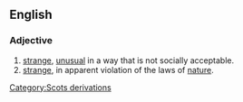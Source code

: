 ==English==

===Adjective===
#[[strange]], [[unusual]] in a way that is not socially acceptable.
#[[strange]], in apparent violation of the laws of [[nature]].
[[Category:Scots derivations]]